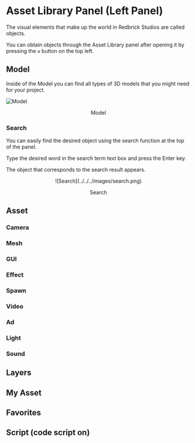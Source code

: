 
# Asset Library Panel (Left Panel)

The visual elements that make up the world in Redbrick Studios are called objects.

You can obtain objects through the Asset Library panel after opening it by pressing the `≡` button on the top left.

## Model

Inside of the Model you can find all types of 3D models that you might need for your project.

![Model](../../../images/model.png)

<p align="center">Model</p>

### Search

You can easily find the desired object using the search function at the top of the panel.

Type the desired word in the search term text box and press the Enter key.

The object that corresponds to the search result appears.

<center>![Search](../../../images/search.png)</center>

<p align="center">Search</p>

## Asset

### Camera

### Mesh

### GUI

### Effect

### Spawn

### Video

### Ad

### Light

### Sound

## Layers

## My Asset

## Favorites

## Script (code script on)

<Callout type="warning" emoji="⚠️"></Callout>
